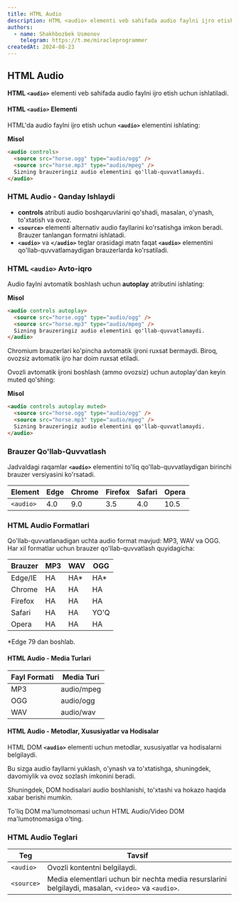 ```yaml
---
title: HTML Audio
description: HTML <audio> elementi veb sahifada audio faylni ijro etish uchun ishlatiladi.
authors:
  - name: Shakhbozbek Usmonov
    telegram: https://t.me/miracleprogrammer
createdAt: 2024-08-23
---
```


## HTML Audio

**HTML `<audio>`** elementi veb sahifada audio faylni ijro etish uchun ishlatiladi.

#### HTML `<audio>` Elementi

HTML'da audio faylni ijro etish uchun **`<audio>`** elementini ishlating:

**Misol**

```html
<audio controls>
  <source src="horse.ogg" type="audio/ogg" />
  <source src="horse.mp3" type="audio/mpeg" />
  Sizning brauzeringiz audio elementini qo'llab-quvvatlamaydi.
</audio>
```

### HTML Audio - Qanday Ishlaydi

- **controls** atributi audio boshqaruvlarini qo'shadi, masalan, o'ynash, to'xtatish va ovoz.
- **`<source>`** elementi alternativ audio fayllarini ko'rsatishga imkon beradi. Brauzer tanlangan formatni ishlatadi.
- **`<audio>`** va **`</audio>`** teglar orasidagi matn faqat **`<audio>`** elementini qo'llab-quvvatlamaydigan brauzerlarda ko'rsatiladi.

### HTML `<audio>` Avto-iqro

Audio faylni avtomatik boshlash uchun **autoplay** atributini ishlating:

**Misol**

```html
<audio controls autoplay>
  <source src="horse.ogg" type="audio/ogg" />
  <source src="horse.mp3" type="audio/mpeg" />
  Sizning brauzeringiz audio elementini qo'llab-quvvatlamaydi.
</audio>
```

<Callout type="warn" title="Eslatma">
  Chromium brauzerlari ko'pincha avtomatik ijroni ruxsat bermaydi. Biroq, ovozsiz avtomatik ijro har doim ruxsat
  etiladi.
</Callout>

Ovozli avtomatik ijroni boshlash (ammo ovozsiz) uchun autoplay'dan keyin muted qo'shing:

**Misol**

```html
<audio controls autoplay muted>
  <source src="horse.ogg" type="audio/ogg" />
  <source src="horse.mp3" type="audio/mpeg" />
  Sizning brauzeringiz audio elementini qo'llab-quvvatlamaydi.
</audio>
```

### Brauzer Qo'llab-Quvvatlash

Jadvaldagi raqamlar **`<audio>`** elementini to'liq qo'llab-quvvatlaydigan birinchi brauzer versiyasini ko'rsatadi.

| Element   | Edge | Chrome | Firefox | Safari | Opera |
| --------- | ---- | ------ | ------- | ------ | ----- |
| `<audio>` | 4.0  | 9.0    | 3.5     | 4.0    | 10.5  |

### HTML Audio Formatlari

Qo'llab-quvvatlanadigan uchta audio format mavjud: MP3, WAV va OGG. Har xil formatlar uchun brauzer qo'llab-quvvatlash quyidagicha:

| Brauzer | MP3 | WAV  | OGG  |
| ------- | --- | ---- | ---- |
| Edge/IE | HA  | HA\* | HA\* |
| Chrome  | HA  | HA   | HA   |
| Firefox | HA  | HA   | HA   |
| Safari  | HA  | HA   | YO'Q |
| Opera   | HA  | HA   | HA   |

\*Edge 79 dan boshlab.

#### HTML Audio - Media Turlari

| Fayl Formati | Media Turi |
| ------------ | ---------- |
| MP3          | audio/mpeg |
| OGG          | audio/ogg  |
| WAV          | audio/wav  |

#### HTML Audio - Metodlar, Xususiyatlar va Hodisalar

HTML DOM **`<audio>`** elementi uchun metodlar, xususiyatlar va hodisalarni belgilaydi.

Bu sizga audio fayllarni yuklash, o'ynash va to'xtatishga, shuningdek, davomiylik va ovoz sozlash imkonini beradi.

Shuningdek, DOM hodisalari audio boshlanishi, to'xtashi va hokazo haqida xabar berishi mumkin.

To'liq DOM ma'lumotnomasi uchun HTML Audio/Video DOM ma'lumotnomasiga o'ting.

### HTML Audio Teglari

| Teg        | Tavsif                                                                                             |
| ---------- | -------------------------------------------------------------------------------------------------- |
| `<audio>`  | Ovozli kontentni belgilaydi.                                                                       |
| `<source>` | Media elementlari uchun bir nechta media resurslarini belgilaydi, masalan, `<video>` va `<audio>`. |
